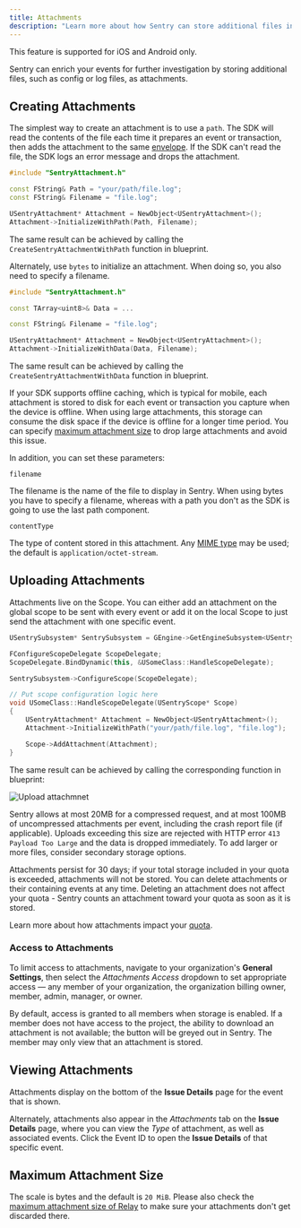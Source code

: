 ```yaml
---
title: Attachments
description: "Learn more about how Sentry can store additional files in the same request as event attachments."
---
```


<Note>

This feature is supported for iOS and Android only.

</Note>

Sentry can enrich your events for further investigation by storing additional files, such as config or log files, as attachments.

## Creating Attachments

The simplest way to create an attachment is to use a `path`. The SDK will read the contents of the file each time it prepares an event or transaction, then adds the attachment to the same [envelope](https://develop.sentry.dev/sdk/envelopes/). If the SDK can't read the file, the SDK logs an error message and drops the attachment.

```cpp
#include "SentryAttachment.h"

const FString& Path = "your/path/file.log";
const FString& Filename = "file.log";

USentryAttachment* Attachment = NewObject<USentryAttachment>();
Attachment->InitializeWithPath(Path, Filename);
```

The same result can be achieved by calling the `CreateSentryAttachmentWithPath` function in blueprint.

Alternately, use `bytes` to initialize an attachment. When doing so, you also need to specify a filename.

```cpp
#include "SentryAttachment.h"

const TArray<uint8>& Data = ...

const FString& Filename = "file.log";

USentryAttachment* Attachment = NewObject<USentryAttachment>();
Attachment->InitializeWithData(Data, Filename);
```

The same result can be achieved by calling the `CreateSentryAttachmentWithData` function in blueprint.

If your SDK supports offline caching, which is typical for mobile, each attachment is stored to disk for each event or transaction you capture when the device is offline. When using large attachments, this storage can consume the disk space if the device is offline for a longer time period. You can specify [maximum attachment size](#maximum-attachment-size) to drop large attachments and avoid this issue.

In addition, you can set these parameters:

`filename`

The filename is the name of the file to display in Sentry. When using bytes you have to specify a filename, whereas with a path you don't as the SDK is going to use the last path component.

`contentType`

The type of content stored in this attachment. Any [MIME type](https://www.iana.org/assignments/media-types/media-types.xhtml) may be used; the default is `application/octet-stream`.

## Uploading Attachments

Attachments live on the <PlatformLink to="/enriching-events/scopes/">Scope</PlatformLink>. You can either add an attachment on the global scope to be sent with every event or add it on the <PlatformLink to="/enriching-events/scopes/#local-scopes">local Scope</PlatformLink> to just send the attachment with one specific event.

```cpp
USentrySubsystem* SentrySubsystem = GEngine->GetEngineSubsystem<USentrySubsystem>();

FConfigureScopeDelegate ScopeDelegate;
ScopeDelegate.BindDynamic(this, &USomeClass::HandleScopeDelegate);

SentrySubsystem->ConfigureScope(ScopeDelegate);

// Put scope configuration logic here
void USomeClass::HandleScopeDelegate(USentryScope* Scope)
{
    USentryAttachment* Attachment = NewObject<USentryAttachment>();
    Attachment->InitializeWithPath("your/path/file.log", "file.log");

    Scope->AddAttachment(Attachment);
}
```

The same result can be achieved by calling the corresponding function in blueprint:

![Upload attachmnet](./img/unreal_attachment_upload.png)

<Note>

Sentry allows at most 20MB for a compressed request, and at most 100MB of uncompressed attachments per event, including the crash report file (if applicable). Uploads exceeding this size are rejected with HTTP error `413 Payload Too Large` and the data is dropped immediately. To add larger or more files, consider secondary storage options.

</Note>

Attachments persist for 30 days; if your total storage included in your quota is exceeded, attachments will not be stored. You can delete attachments or their containing events at any time. Deleting an attachment does not affect your quota - Sentry counts an attachment toward your quota as soon as it is stored.

Learn more about how attachments impact your [quota](/account/quotas/).

### Access to Attachments

To limit access to attachments, navigate to your organization's **General Settings**, then select the _Attachments Access_ dropdown to set appropriate access — any member of your organization, the organization billing owner, member, admin, manager, or owner.

<Include name="common-imgs/attachments-access" />

By default, access is granted to all members when storage is enabled. If a member does not have access to the project, the ability to download an attachment is not available; the button will be greyed out in Sentry. The member may only view that an attachment is stored.

## Viewing Attachments

Attachments display on the bottom of the **Issue Details** page for the event that is shown.

<Include name="common-imgs/attachments-access-denied" />

Alternately, attachments also appear in the _Attachments_ tab on the **Issue Details** page, where you can view the _Type_ of attachment, as well as associated events. Click the Event ID to open the **Issue Details** of that specific event.

<Include name="common-imgs/attachments-list-example" />

## Maximum Attachment Size

The scale is bytes and the default is `20 MiB`. Please also check the
[maximum attachment size of Relay](/product/relay/options/)
to make sure your attachments don't get discarded there.
